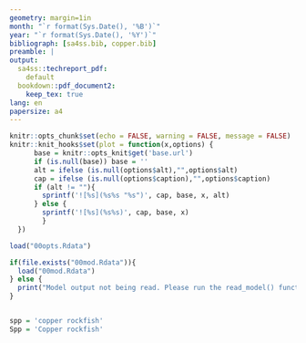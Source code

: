 ```yaml
---
geometry: margin=1in
month: "`r format(Sys.Date(), '%B')`"
year: "`r format(Sys.Date(), '%Y')`"
bibliograph: [sa4ss.bib, copper.bib]
preamble: |
output:
  sa4ss::techreport_pdf:
    default
  bookdown::pdf_document2:
    keep_tex: true
lang: en
papersize: a4
---
```


```r
knitr::opts_chunk$set(echo = FALSE, warning = FALSE, message = FALSE)
knitr::knit_hooks$set(plot = function(x,options) {
      base = knitr::opts_knit$get('base.url')
      if (is.null(base)) base = ''
      alt = ifelse (is.null(options$alt),"",options$alt)
      cap = ifelse (is.null(options$caption),"",options$caption)
      if (alt != ""){
        sprintf('![%s](%s%s "%s")', cap, base, x, alt)
      } else {
        sprintf('![%s](%s%s)', cap, base, x)
        }
  })

load("00opts.Rdata")

if(file.exists("00mod.Rdata")){
  load("00mod.Rdata")
} else {
  print("Model output not being read. Please run the read_model() function.")
}


spp = 'copper rockfish'
Spp = 'Copper rockfish'

```
